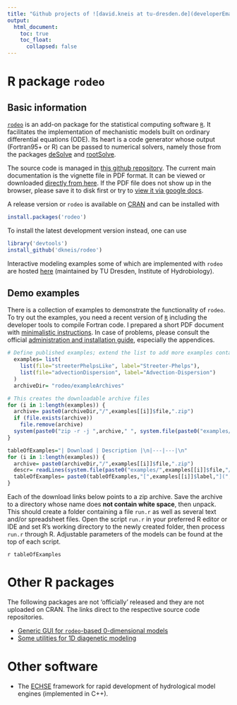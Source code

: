 ```yaml
---
title: "Github projects of ![david.kneis at tu-dresden.de](developerEmail.gif)"
output:
  html_document:
    toc: true
    toc_float:
      collapsed: false
---
```


# R package `rodeo`

## Basic information
[`rodeo`](http://cran.r-project.org/package=rodeo) is an add-on package for the statistical computing software [`R`](https://www.r-project.org/). It facilitates the implementation of mechanistic models built on ordinary differential equations (ODE). Its heart is a code generator whose output (Fortran95+ or R) can be passed to numerical solvers, namely those from the packages [deSolve](http://cran.r-project.org/package=deSolve) and [rootSolve](http://cran.r-project.org/package=rootSolve).

The source code is managed in [this github repository](https://github.com/dkneis/rodeo). The current main documentation is the vignette file in PDF format. It can be viewed or downloaded [directly from here](https://github.com/dkneis/rodeo/raw/master/vignettes/rodeo.pdf). If the PDF file does not show up in the browser, please save it to disk first or try to [view it via google docs](https://docs.google.com/viewer?url=https://github.com/dkneis/rodeo/raw/master/vignettes/rodeo.pdf).

A release version or `rodeo` is available on [CRAN](http://cran.r-project.org/package=rodeo) and can be installed with

```r
install.packages('rodeo')
```
To install the latest development version instead, one can use

```r
library('devtools')
install_github('dkneis/rodeo')
```

Interactive modeling examples some of which are implemented with `rodeo` are hosted [here](http://limno-live.hydro.tu-dresden.de) (maintained by TU Dresden, Institute of Hydrobiology).

## Demo examples

There is a collection of examples to demonstrate the functionality of `rodeo`. To try out the examples, you need a recent version of [`R`](https://www.r-project.org/) including the developer tools to compile Fortran code. I prepared a short PDF document with [minimalistic instructions](rodeo/instructions/installShort.pdf). In case of problems, please consult the official [administration and installation guide](https://cran.r-project.org/doc/manuals/r-release/R-admin.html), especially the appendices.

```r
# Define published examples; extend the list to add more examples contained in the rodeo/(inst/)examples
  examples= list(
    list(file="streeterPhelpsLike", label="Streeter-Phelps"),
    list(file="advectionDispersion", label="Advection-Dispersion")
  )
  archiveDir= "rodeo/exampleArchives"
```


```r
# This creates the downloadable archive files
for (i in 1:length(examples)) {
  archive= paste0(archiveDir,"/",examples[[i]]$file,".zip")
  if (file.exists(archive)) 
    file.remove(archive)
  system(paste0("zip -r -j ",archive," ", system.file(paste0("examples/",examples[[i]]$file), package="rodeo")))
}
```


```r
tableOfExamples="| Download | Description |\n|---|---|\n"
for (i in 1:length(examples)) {
  archive= paste0(archiveDir,"/",examples[[i]]$file,".zip")
  descr= readLines(system.file(paste0("examples/",examples[[i]]$file,"/README.txt"),package="rodeo"))
  tableOfExamples= paste0(tableOfExamples,"[",examples[[i]]$label,"](",archive,") | ",descr," |\n")
}
```

Each of the download links below points to a zip archive. Save the archive to a directory whose name does **not contain white space**, then unpack. This should create a folder containing a file `run.r` as well as several text and/or spreadsheet files. Open the script `run.r` in your preferred R editor or IDE and set R's working directory to the newly created folder, then process `run.r` through R. Adjustable parameters of the models can be found at the top of each script.

`r tableOfExamples`

# Other R packages

The following packages are not 'officially' released and they are not uploaded on CRAN. The links direct to the respective source code repositories.

* [Generic GUI for `rodeo`-based 0-dimensional models](https://github.com/dkneis/rodeoApp)
* [Some utilities for 1D diagenetic modeling](https://github.com/dkneis/diatools)

# Other software

* The [ECHSE](http://echse.github.io/) framework for rapid development of hydrological model engines (implemented in C++).
